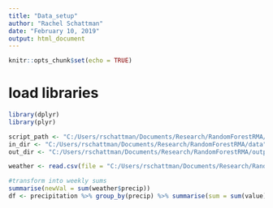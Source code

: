 ```yaml
---
title: "Data_setup"
author: "Rachel Schattman"
date: "February 10, 2019"
output: html_document
---
```


```r
knitr::opts_chunk$set(echo = TRUE)
```

# load libraries
```r
library(dplyr)
library(plyr)

```

```r
script_path <- "C:/Users/rschattman/Documents/Research/RandomForestRMA/data"
in_dir <- "C:/Users/rschattman/Documents/Research/RandomForestRMA/data"
out_dir <- "C:/Users/rschattman/Documents/Research/RandomForestRMA/output/data"
```

```r

weather <- read.csv(file = "C:/Users/rschattman/Documents/Research/RandomForestRMA/data/combine.csv", header = TRUE, sep = ",")
```

```r
#transform into weekly sums
summarise(newVal = sum(weather$precip))
df <- precipitation %>% group_by(precip) %>% summarise(sum = sum(value)) )
```